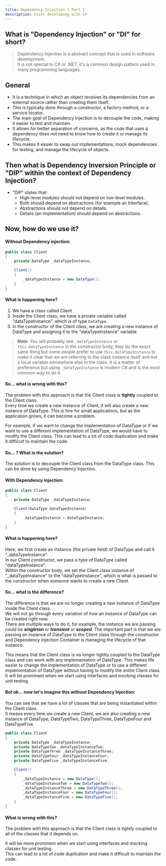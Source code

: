 ```yaml
---
title: Dependency Injection | Part 1
description: Start developing with C#
---
```


## What is "Dependency Injection" or "DI" for short?

> Dependency Injection is a abstract concept that is used in software development. <br />
> It is not special to C# or .NET, it's a common design pattern used in many programming languages.

## General

- It is a technique in which an object receives its dependencies from an external source rather than creating them itself.
- This is typically done through a constructor, a factory method, or a service locator.
- The main goal of Dependency Injection is to decouple the code, making it easier to test and maintain.
- It allows for better separation of concerns, as the code that uses a dependency does not need to know how to create it or manage its lifecycle.
- This makes it easier to swap out implementations, mock dependencies for testing, and manage the lifecycle of objects.

## Then what is Dependency Inversion Principle or "DIP" within the context of Dependency Injection?

- "DIP" states that:
  - High-level modules should not depend on low-level modules.
  - Both should depend on abstractions (for example an Interface).
  - Abstractions should not depend on details.
  - Details (an implementation) should depend on abstractions.

## Now, how do we use it?

#### Without Dependency injection:

```csharp
public class Client
{
    private DataType _dataTypeInstance;

    Client()
    {
        _dataTypeInstance = new DataType();
    }
}
```

#### What is happening here?

1. We have a class called Client.
2. Inside the Client class, we have a private variable called "dataTypeInstance", which is of type `DataType`.
3. In the constructor of the Client class, we are creating a new instance of DataType and assigning it to the "dataTypeInstance" variable. <br />

> **Note**: You will probably see `_dataTypeInstance` or `this.dataTypeInstance` in the constructor body, they do the exact same thing but some people prefer to use `this.dataTypeInstance` to make it clear that we are referring to the class instance itself and not a local variable somewhere else in the class.
> It is a matter of preference but using `_dataTypeInstance` is modern C# and is the most common way to do it.

#### So... what is wrong with this?

The problem with this approach is that the Client class is **tightly** coupled to the Client class. <br />
Every time we create a new instance of Client, it will also create a new instance of DataType.
This is fine for small applications, but as the application grows, it can become a problem.

For example, if we want to change the implementation of DataType or if we want to use a different implementation of DataType, we would have to modify the Client class.
This can lead to a lot of code duplication and make it difficult to maintain the code.

#### So... ? What is the solution?

The solution is to decouple the Client class from the DataType class. This can be done by using Dependency Injection.

#### With Dependency injection:

```csharp
public class Client
{
    private DataType _dataTypeInstance;

    Client(DataType dataTypeInstance)
    {
        _dataTypeInstance = dataTypeInstance;
    }
}
```

#### What is happening here?

Here, we first create an instance (the private field) of DataType and call it "\_dataTypeInstance".<br />
In our Client constructor, we pass a type of DataType called "dataTypeInstance".<br />
Within the constructor body, we set the Client class instance of "\_dataTypeInstance" to the "dataTypeInstance", which is what is passed to the constructor when someone wants to create a new Client.

#### So... what is the difference?

The difference is that we are no longer creating a new instance of DataType inside the Client class. <br />
We will not go through every variation of how an instance of DataType can be created right now. <br />
There are multiple ways to do it, for example, the instance we are passing could be **_singleton_** or **_transient_** or **_scoped_**.
The important part is that we are passing an instance of DataType to the Client class through the constructor and Dependency Injection Container is managing the lifecycle of that instance.

This means that the Client class is no longer tightly coupled to the DataType class and can work with any implementation of DataType.
This makes life easier to change the implementation of DataType or to use a different implementation of DataType without having to modify the entire Client class.
It will be prominent when we start using interfaces and mocking classes for unit testing.

#### But ok... now let's imagine this without Dependency Injection:

You can see that we have a lot of classes that are being instantiated within the Client class. <br />
It means every time we create a new Client, we are also creating a new instance of DataType, DataTypeTwo, DataTypeThree, DataTypeFour and DataTypeFive.

```csharp
public class Client
{
    private DataType _dataTypeInstance;
    private DataTypeTwo _dataTypeInstanceTwo;
    private DataTypeThree _dataTypeInstanceThree;
    private DataTypeFour _dataTypeInstanceFour;
    private DataTypeFive _dataTypeInstanceFive;

    Client()
    {
        _dataTypeInstance = new DataType();
        _dataTypeInstanceTwo = new DataTypeTwo();
        _dataTypeInstanceThree = new DataTypeThree();
        _dataTypeInstanceFour = new DataTypeFour();
        _dataTypeInstanceFive = new DataTypeFive();
    }
}
```

#### What is wrong with this?

The problem with this approach is that the Client class is tightly coupled to all of the classes that it depends on. <br />

It will be more prominent when we start using interfaces and mocking classes for unit testing. <br />
This can lead to a lot of code duplication and make it difficult to maintain the code. <br />
